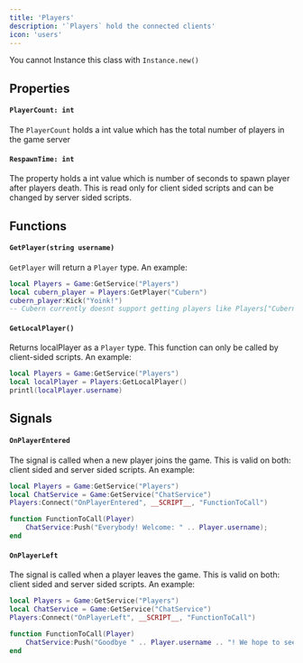 ```yaml
---
title: 'Players'
description: '`Players` hold the connected clients'
icon: 'users'
---
```

<Warning>You cannot Instance this class with `Instance.new()`</Warning>
## Properties
#### `PlayerCount: int`
The `PlayerCount` holds a int value which has the total number of players in the game server

#### `RespawnTime: int`
The property holds a int value which is number of seconds to spawn player after players death. This is read only for client sided scripts and can be changed by server sided scripts.

## Functions
#### `GetPlayer(string username)`
`GetPlayer` will return a `Player` type. An example:
```lua
local Players = Game:GetService("Players")
local cubern_player = Players:GetPlayer("Cubern")
cubern_player:Kick("Yoink!")
-- Cubern currently doesnt support getting players like Players["Cubern"]
```
#### `GetLocalPlayer()`
Returns localPlayer as a `Player` type. This function can only be called by client-sided scripts. An example:
```lua
local Players = Game:GetService("Players")
local localPlayer = Players:GetLocalPlayer()
printl(localPlayer.username)
```

## Signals
#### `OnPlayerEntered`
The signal is called when a new player joins the game. This is valid on both: client sided and server sided scripts. An example:
```lua
local Players = Game:GetService("Players")
local ChatService = Game:GetService("ChatService")
Players:Connect("OnPlayerEntered", __SCRIPT__, "FunctionToCall")

function FunctionToCall(Player)
    ChatService:Push("Everybody! Welcome: " .. Player.username);
end
```

#### `OnPlayerLeft`
The signal is called when a player leaves the game. This is valid on both: client sided and server sided scripts. An example:
```lua
local Players = Game:GetService("Players")
local ChatService = Game:GetService("ChatService")
Players:Connect("OnPlayerLeft", __SCRIPT__, "FunctionToCall")

function FunctionToCall(Player)
    ChatService:Push("Goodbye " .. Player.username .. "! We hope to see you again!");
end
```
